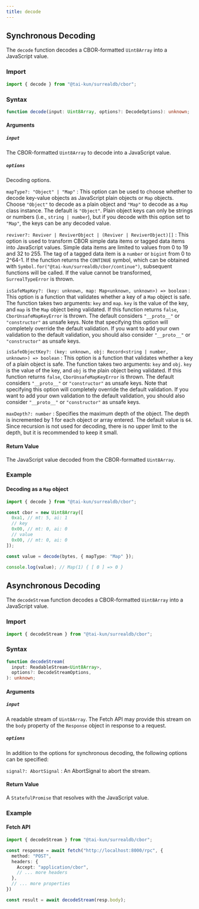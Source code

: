 ```yaml
---
title: decode
---
```


## Synchronous Decoding

The `decode` function decodes a CBOR-formatted `Uint8Array` into a JavaScript value.

### Import

```ts
import { decode } from "@tai-kun/surrealdb/cbor";
```

### Syntax

```ts
function decode(input: Uint8Array, options?: DecodeOptions): unknown;
```

#### Arguments

##### `input`

The CBOR-formatted `Uint8Array` to decode into a JavaScript value.

##### `options`

Decoding options.

`mapType?: "Object" | "Map"`
:   This option can be used to choose whether to decode key-value objects as JavaScript plain objects or `Map` objects. Choose `"Object"` to decode as a plain object and `"Map"` to decode as a `Map` class instance. The default is `"Object"`. Plain object keys can only be strings or numbers (i.e., `string | number`), but if you decode with this option set to `"Map"`, the keys can be any decoded value.

`reviver?: Reviver | ReviverObject | (Reviver | ReviverObject)[]`
:   This option is used to transform CBOR simple data items or tagged data items into JavaScript values. Simple data items are limited to values from 0 to 19 and 32 to 255. The tag of a tagged data item is a `number` or `bigint` from 0 to 2^64-1. If the function returns the `CONTINUE` symbol, which can be obtained with `Symbol.for("@tai-kun/surrealdb/cbor/continue")`, subsequent functions will be called. If the value cannot be transformed, `SurrealTypeError` is thrown. 

`isSafeMapKey?: (key: unknown, map: Map<unknown, unknown>) => boolean`
:   This option is a function that validates whether a key of a `Map` object is safe. The function takes two arguments: `key` and `map`. `key` is the value of the key, and `map` is the `Map` object being validated. If this function returns `false`, `CborUnsafeMapKeyError` is thrown. The default considers `"__proto__"` or `"constructor"` as unsafe keys. Note that specifying this option will completely override the default validation. If you want to add your own validation to the default validation, you should also consider `"__proto__"` or `"constructor"` as unsafe keys.

`isSafeObjectKey?: (key: unknown, obj: Record<string | number, unknown>) => boolean`
:   This option is a function that validates whether a key of a plain object is safe. The function takes two arguments: `key` and `obj`. `key` is the value of the key, and `obj` is the plain object being validated. If this function returns `false`, `CborUnsafeMapKeyError` is thrown. The default considers `"__proto__"` or `"constructor"` as unsafe keys. Note that specifying this option will completely override the default validation. If you want to add your own validation to the default validation, you should also consider `"__proto__"` or `"constructor"` as unsafe keys.

`maxDepth?: number`
:   Specifies the maximum depth of the object. The depth is incremented by 1 for each object or array entered. The default value is `64`. Since recursion is not used for decoding, there is no upper limit to the depth, but it is recommended to keep it small.

#### Return Value

The JavaScript value decoded from the CBOR-formatted `Uint8Array`.

### Example

#### Decoding as a `Map` object

```ts
import { decode } from "@tai-kun/surrealdb/cbor";

const cbor = new Uint8Array([
  0xa1, // mt: 5, ai: 1
  // key
  0x00, // mt: 0, ai: 0
  // value
  0x00, // mt: 0, ai: 0
]);

const value = decode(bytes, { mapType: "Map" });

console.log(value); // Map(1) { [ 0 ] => 0 }
```

## Asynchronous Decoding

The `decodeStream` function decodes a CBOR-formatted `Uint8Array` into a JavaScript value.

### Import

```ts
import { decodeStream } from "@tai-kun/surrealdb/cbor";
```

### Syntax

```ts
function decodeStream(
  input: ReadableStream<Uint8Array>,
  options?: DecodeStreamOptions,
): unknown;
```

#### Arguments

##### `input`

A readable stream of `Uint8Array`. The Fetch API may provide this stream on the `body` property of the `Response` object in response to a request.

##### `options`

In addition to the options for synchronous decoding, the following options can be specified:

`signal?: AbortSignal`
:   An AbortSignal to abort the stream.

#### Return Value

A `StatefulPromise` that resolves with the JavaScript value.

### Example

#### Fetch API

```ts
import { decodeStream } from "@tai-kun/surrealdb/cbor";

const response = await fetch("http://localhost:8000/rpc", {
  method: "POST",
  headers: {
    Accept: "application/cbor",
    // ... more headers
  },
  // ... more properties
})

const result = await decodeStream(resp.body);
```
